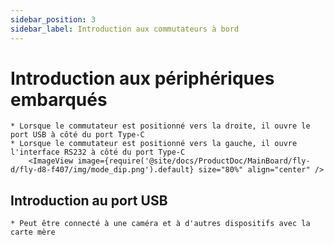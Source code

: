 ```yaml
---
sidebar_position: 3
sidebar_label: Introduction aux commutateurs à bord
---
```






# Introduction aux périphériques embarqués

    * Lorsque le commutateur est positionné vers la droite, il ouvre le port USB à côté du port Type-C
    * Lorsque le commutateur est positionné vers la gauche, il ouvre l'interface RS232 à côté du port Type-C
        <ImageView image={require('@site/docs/ProductDoc/MainBoard/fly-d/fly-d8-f407/img/mode_dip.png').default} size="80%" align="center" />

## Introduction au port USB
    
    * Peut être connecté à une caméra et à d'autres dispositifs avec la carte mère
